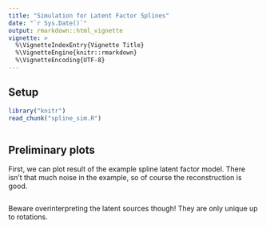 ```yaml
---
title: "Simulation for Latent Factor Splines"
date: "`r Sys.Date()`"
output: rmarkdown::html_vignette
vignette: >
  %\VignetteIndexEntry{Vignette Title}
  %\VignetteEngine{knitr::rmarkdown}
  %\VignetteEncoding{UTF-8}
---
```


## Setup

```r
library("knitr")
read_chunk("spline_sim.R")
```

```r
```

## Preliminary plots

First, we can plot result of the example spline latent factor
model. There isn't that much noise in the example, so of course the
reconstruction is good.

```r
```

Beware overinterpreting the latent sources though! They are only
unique up to rotations.

```r
```

